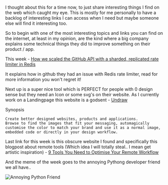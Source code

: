 I thought about this for a time now, to just share interesting things I find on the web which caught my eye. This is mostly for me personally to have a backlog of interesting links I can access when I need but maybe someone else will find it interesting too. 

So to begin with one of the most interesting topics and links you can find on the internet, at least in my opinion, are the kind where a big company explains some technical things they did to improve something on their product / app. 

This week - [How we scaled the GitHub API with a sharded, replicated rate limiter in Redis](https://github.blog/2021-04-05-how-we-scaled-github-api-sharded-replicated-rate-limiter-redis/)

It explains how in github they had an issue with Redis rate limiter, read for more information you won't regret it! 

Next up is a super nice tool which is PERFECT for people with 0 design sense but they need an Icon or some svg's on their website. As I currently work on a Landingpage this website is a godsent - [Undraw](https://undraw.co/) 

Synopsis

```
Create better designed websites, products and applications. 
Browse to find the images that fit your messaging, automagically customise the color to match your brand and use it as a normal image,
embedded code or directly in your design workflow.
```
Last link for this week is this obscure website I found and specifically this blogpost about remote tools (Which idea I will totally steal.. I mean get artistic inspiration) - [9 Tools You Need to Optimise Your Remote Workflow](https://cult.honeypot.io/reads/9-tools-you-need-to-optimise-your-remote-workflow)

And the meme of the week goes to the annoying Pythong developer friend we all have..
<div> 
    <img src={pythonFriend} alt="Annoying Python Friend" />
</div>
